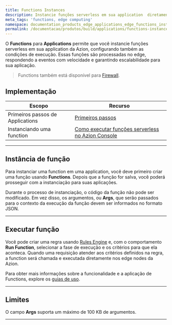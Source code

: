 ```yaml
---
title: Functions Instances
description: Instancie funções serverless em sua application  diretamente no edge.
meta_tags: 'functions, edge computing'
namespace: documentation_products_edge_applications_edge_functions_instances
permalink: /documentacao/produtos/build/applications/functions-instances/
---
```


O **Functions** para **Applications** permite que você instancie funções serverless em sua application da Azion, configurando também as condições de execução. Essas funções são processadas no edge, respondendo a eventos com velocidade e garantindo escalabilidade para sua aplicação.

> Functions também está disponível para [Firewall](/pt-br/documentacao/produtos/secure/firewall/functions-instances/).

## Implementação

| Escopo | Recurso |
| --- | --- |
| Primeiros passos de Applications | [Primeiros passos](/pt-br/documentacao/produtos/build/applications/primeiros-passos/) |
| Instanciando uma function | [Como executar funções serverless no Azion Console](/pt-br/documentacao/produtos/guias/funcoes-serverless/) |

---

## Instância de função

Para instanciar uma function em uma application, você deve primeiro criar uma função usando **Functions**. Depois que a função for salva, você poderá prosseguir com a instanciação para suas aplicações.

Durante o processo de instanciação, o código da função não pode ser modificado. Em vez disso, os argumentos, ou **Args**, que serão passados para o contexto da execução da função devem ser informados no formato JSON.

<LinkButton link="/pt-br/documentacao/produtos/build/applications/functions/" label="Saiba mais sobre Functions" />

---

## Executar função

Você pode criar uma regra usando [Rules Engine](/pt-br/documentacao/produtos/build/applications/rules-engine/) e, com o comportamento **Run Function**, selecionar a fase de execução e os critérios para que ela aconteca. Quando uma requisição atender aos critérios definidos na regra, a function será chamada e executada diretamente nos edge nodes da Azion.

<LinkButton link="/pt-br/documentacao/produtos/build/applications/rules-engine/#run-function" label="Saiba mais sobre o comportamento Run Function" />

Para obter mais informações sobre a funcionalidade e a aplicação de Functions, explore os [guias de uso](/pt-br/documentacao/produtos/guias/).

---

## Limites

O campo **Args** suporta um máximo de 100 KB de argumentos.



---

